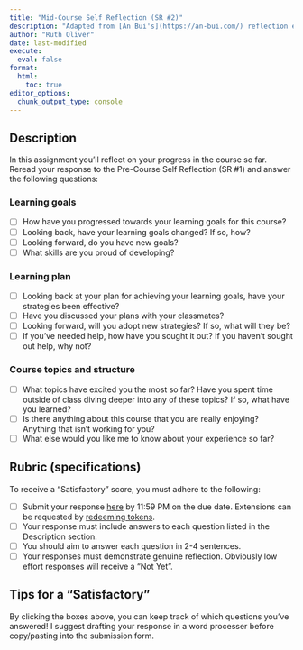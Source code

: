 ```yaml
---
title: "Mid-Course Self Reflection (SR #2)"
description: "Adapted from [An Bui's](https://an-bui.com/) reflection exercises in ENVS 193DS and Sam Csik's in [EDS 240](https://samanthacsik.github.io/EDS-240-data-viz/)"
author: "Ruth Oliver"
date: last-modified
execute: 
  eval: false
format:
  html:
    toc: true
editor_options: 
  chunk_output_type: console
---
```


## Description

In this assignment you'll reflect on your progress in the course so far. Reread your response to the Pre-Course Self Reflection (SR #1) and answer the following questions:

### Learning goals
- [ ] How have you progressed towards your learning goals for this course?
- [ ] Looking back, have your learning goals changed? If so, how?
- [ ] Looking forward, do you have new goals?
- [ ] What skills are you proud of developing?

### Learning plan
- [ ] Looking back at your plan for achieving your learning goals, have your strategies been effective?
- [ ] Have you discussed your plans with your classmates?
- [ ] Looking forward, will you adopt new strategies? If so, what will they be?
- [ ] If you've needed help, how have you sought it out? If you haven't sought out help, why not?

### Course topics and structure
- [ ] What topics have excited you the most so far? Have you spent time outside of class diving deeper into any of these topics? If so, what have you learned?
- [ ] Is there anything about this course that you are really enjoying? Anything that isn't working for you?
- [ ] What else would you like me to know about your experience so far?


## Rubric (specifications)
To receive a "Satisfactory" score, you must adhere to the following:

- [ ] Submit your response [here](https://forms.gle/covQ8bqAXtAMF7Mk9) by 11:59 PM on the due date. Extensions can be requested by [redeeming tokens](https://forms.gle/kSx5Fh9ve98U1tQA9).
- [ ] Your response must include answers to each question listed in the Description section.
- [ ] You should aim to answer each question in 2-4 sentences.
- [ ] Your responses must demonstrate genuine reflection. Obviously low effort responses will receive a "Not Yet". 

:::{.callout-tip icon=true}
## Tips for a "Satisfactory"

By clicking the boxes above, you can keep track of which questions you've answered! I suggest drafting your response in a word processer before copy/pasting into the submission form.

:::

